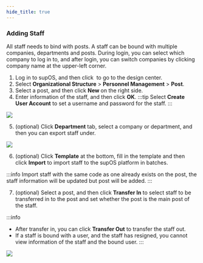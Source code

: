 ```yaml
---
hide_title: true
---
```


### Adding Staff

All staff needs to bind with posts. A staff can be bound with multiple companies, departments and posts. During login, you can select which company to log in to, and after login, you can switch companies by clicking company name at the upper-left corner.

1. Log in to supOS, and then click <img src="https://wordpressfreezonex.oss-accelerate.aliyuncs.com/factoryModeling/7.png" alt="" /> to go to the design center.
2. Select <strong>Organizational Structure</strong> > <strong>Personnel Management</strong> > <strong>Post</strong>.
3. Select a post, and then click <strong>New </strong>on the right side.
4. Enter information of the staff, and then click <strong>OK</strong>.
:::tip
Select <strong>Create User Account</strong> to set a username and password for the staff.
:::
 
<img width={350} src="https://wordpressfreezonex.oss-accelerate.aliyuncs.com/factoryModeling/28.png"/>

5. (optional) Click <strong>Department</strong> tab, select a company or department, and then you can export staff under.

<img width={350} src="https://wordpressfreezonex.oss-accelerate.aliyuncs.com/factoryModeling/29.png"/>

6. (optional) Click <strong>Template</strong> at the bottom, fill in the template and then click <strong>Import</strong> to import staff to the supOS platform in batches.

:::info
Import staff with the same code as one already exists on the post, the staff information will be updated but post will be added.
::: 

7. (optional) Select a post, and then click <strong>Transfer In</strong> to select staff to be transferred in to the post and set whether the post is the main post of the staff.

:::info
- After transfer in, you can click <strong>Transfer Out</strong> to transfer the staff out.
- If a staff is bound with a user, and the staff has resigned, you cannot view information of the staff and the bound user.
::: 

<img width={350} src="https://wordpressfreezonex.oss-accelerate.aliyuncs.com/factoryModeling/30.png"/>